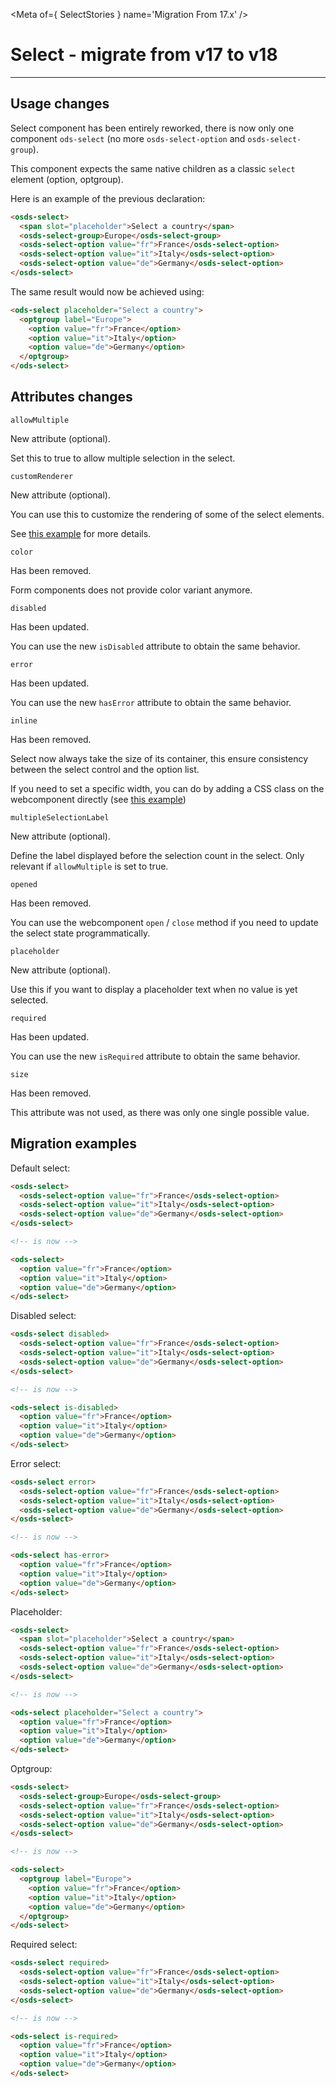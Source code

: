 
<Meta of={ SelectStories } name='Migration From 17.x' />

# Select - migrate from v17 to v18
----

## Usage changes

Select component has been entirely reworked, there is now only one component `ods-select`
(no more `osds-select-option` and `osds-select-group`).

This component expects the same native children as a classic `select` element (option, optgroup).

Here is an example of the previous declaration:

```html
<osds-select>
  <span slot="placeholder">Select a country</span>
  <osds-select-group>Europe</osds-select-group>
  <osds-select-option value="fr">France</osds-select-option>
  <osds-select-option value="it">Italy</osds-select-option>
  <osds-select-option value="de">Germany</osds-select-option>
</osds-select>
```

The same result would now be achieved using:

```html
<ods-select placeholder="Select a country">
  <optgroup label="Europe">
    <option value="fr">France</option>
    <option value="it">Italy</option>
    <option value="de">Germany</option>
  </optgroup>
</ods-select>
```

## Attributes changes

`allowMultiple` <ods-badge size="sm" color="success" label="New"></ods-badge>

New attribute (optional).

Set this to true to allow multiple selection in the select.

`customRenderer` <ods-badge size="sm" color="success" label="New"></ods-badge>

New attribute (optional).

You can use this to customize the rendering of some of the select elements.

See [this example](?path=/docs/ods-components-form-elements-select--documentation#custom-renderer) for more details.

`color ` <ods-badge size="sm" color="critical" label="Removed"></ods-badge>

Has been removed.

Form components does not provide color variant anymore.

`disabled` <ods-badge size="sm" label="Updated"></ods-badge>

Has been updated.

You can use the new `isDisabled` attribute to obtain the same behavior.

`error` <ods-badge size="sm" label="Updated"></ods-badge>

Has been updated.

You can use the new `hasError` attribute to obtain the same behavior.

`inline` <ods-badge size="sm" color="critical" label="Removed"></ods-badge>

Has been removed.

Select now always take the size of its container, this ensure consistency between the select control and the option list.

If you need to set a specific width, you can do by adding a CSS class on the webcomponent directly (see [this example](?path=/docs/ods-components-form-elements-select--documentation#style-customization))

`multipleSelectionLabel` <ods-badge size="sm" color="success" label="New"></ods-badge>

New attribute (optional).

Define the label displayed before the selection count in the select.
Only relevant if `allowMultiple` is set to true.

`opened ` <ods-badge size="sm" color="critical" label="Removed"></ods-badge>

Has been removed.

You can use the webcomponent `open` / `close` method if you need to update the select state programmatically.

`placeholder` <ods-badge size="sm" color="success" label="New"></ods-badge>

New attribute (optional).

Use this if you want to display a placeholder text when no value is yet selected.

`required` <ods-badge size="sm" label="Updated"></ods-badge>

Has been updated.

You can use the new `isRequired` attribute to obtain the same behavior.

`size` <ods-badge size="sm" color="critical" label="Removed"></ods-badge>

Has been removed.

This attribute was not used, as there was only one single possible value.

## Migration examples

Default select:
```html
<osds-select>
  <osds-select-option value="fr">France</osds-select-option>
  <osds-select-option value="it">Italy</osds-select-option>
  <osds-select-option value="de">Germany</osds-select-option>
</osds-select>

<!-- is now -->

<ods-select>
  <option value="fr">France</option>
  <option value="it">Italy</option>
  <option value="de">Germany</option>
</ods-select>
```

Disabled select:
```html
<osds-select disabled>
  <osds-select-option value="fr">France</osds-select-option>
  <osds-select-option value="it">Italy</osds-select-option>
  <osds-select-option value="de">Germany</osds-select-option>
</osds-select>

<!-- is now -->

<ods-select is-disabled>
  <option value="fr">France</option>
  <option value="it">Italy</option>
  <option value="de">Germany</option>
</ods-select>
```

Error select:
```html
<osds-select error>
  <osds-select-option value="fr">France</osds-select-option>
  <osds-select-option value="it">Italy</osds-select-option>
  <osds-select-option value="de">Germany</osds-select-option>
</osds-select>

<!-- is now -->

<ods-select has-error>
  <option value="fr">France</option>
  <option value="it">Italy</option>
  <option value="de">Germany</option>
</ods-select>
```

Placeholder:
```html
<osds-select>
  <span slot="placeholder">Select a country</span>
  <osds-select-option value="fr">France</osds-select-option>
  <osds-select-option value="it">Italy</osds-select-option>
  <osds-select-option value="de">Germany</osds-select-option>
</osds-select>

<!-- is now -->

<ods-select placeholder="Select a country">
  <option value="fr">France</option>
  <option value="it">Italy</option>
  <option value="de">Germany</option>
</ods-select>
```

Optgroup:
```html
<osds-select>
  <osds-select-group>Europe</osds-select-group>
  <osds-select-option value="fr">France</osds-select-option>
  <osds-select-option value="it">Italy</osds-select-option>
  <osds-select-option value="de">Germany</osds-select-option>
</osds-select>

<!-- is now -->

<ods-select>
  <optgroup label="Europe">
    <option value="fr">France</option>
    <option value="it">Italy</option>
    <option value="de">Germany</option>
  </optgroup>
</ods-select>
```

Required select:
```html
<osds-select required>
  <osds-select-option value="fr">France</osds-select-option>
  <osds-select-option value="it">Italy</osds-select-option>
  <osds-select-option value="de">Germany</osds-select-option>
</osds-select>

<!-- is now -->

<ods-select is-required>
  <option value="fr">France</option>
  <option value="it">Italy</option>
  <option value="de">Germany</option>
</ods-select>
```

